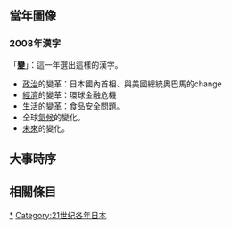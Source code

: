 {{Unreferenced|time=2019-01-31T15:17:03+00:00}}
{{JapanYearTOC|2008}}
{{C21YearInTopic|2008年}}

== 當年圖像 ==
=== 2008年漢字 ===
{{Sidebar
| name = YearInTopic
| style = width: 25em;
| outertitle = 2008年の漢字
| topimage = 
| topcaption =
| content1style = font-size:600%; padding-top: 40px;
| content1 = 変
| content2style = padding-top: 10px;
| content2 = ヘン、か-わる、か-える
}}
{{See also|今年的漢字}}
「'''[[:wikt:変|變]]'''」：這一年選出這樣的漢字。
* [[政治|政治]]的變革：日本國內首相、與美國總統奧巴馬的change
* [[經濟|經濟]]的變革：環球金融危機
* [[生活|生活]]的變革：食品安全問題。
* 全球[[氣候|氣候]]的變化。
* [[未來|未來]]的變化。

==大事時序==




== 相關條目 ==

[[Category:2008年日本|*]]
[[Category:21世纪各年日本|Category:21世纪各年日本]]